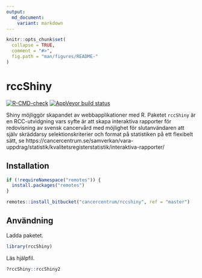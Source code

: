 ```yaml
---
output:
  md_document:
    variant: markdown
---
```


```r
knitr::opts_chunk$set(
  collapse = TRUE,
  comment = "#>",
  fig.path = "man/figures/README-"
)
```

# rccShiny

[![R-CMD-check](https://github.com/oc1lojo/rccshiny/workflows/R-CMD-check/badge.svg)](https://github.com/oc1lojo/rccshiny/actions)
[![AppVeyor build status](https://ci.appveyor.com/api/projects/status/h81m5d2ie1p7tqt2/branch/develop?svg=true)](https://ci.appveyor.com/project/oc1lojo/rccshiny)

Shiny möjliggör skapandet av webbapplikationer med R. 
Paketet `rccShiny` är en RCC-utvidgning vars syfte är att skapa interaktiva rapporter för redovisning av svensk cancervård med möjlighet för slutanvändaren att själv skräddarsy selektionskriterier och format på statistiken på ett flexibelt sätt, 
se https://cancercentrum.se/samverkan/vara-uppdrag/statistik/kvalitetsregisterstatistik/interaktiva-rapporter/

## Installation

```r
if (!requireNamespace("remotes")) {
  install.packages("remotes")
}

remotes::install_bitbucket("cancercentrum/rccshiny", ref = "master")
```

## Användning

Ladda paketet.

```r
library(rccShiny)
```

Läs hjälpfil.

```r
?rccShiny::rccShiny2
```
